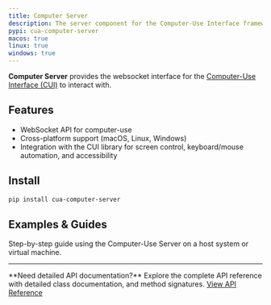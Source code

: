 ```yaml
---
title: Computer Server
description: The server component for the Computer-Use Interface framework.
pypi: cua-computer-server
macos: true
linux: true
windows: true
---
```



**Computer Server** provides the websocket interface for the [Computer-Use Interface (CUI)](./computer/) to interact with.

## Features

- WebSocket API for computer-use
- Cross-platform support (macOS, Linux, Windows)
- Integration with the CUI library for screen control, keyboard/mouse automation, and accessibility

## Install

```bash
pip install cua-computer-server
```

## Examples & Guides

<Cards>
  <Card
    href="https://github.com/trycua/cua/tree/main/notebooks/computer_server_nb.ipynb"
    title="Computer-Use Server Notebook">
    Step-by-step guide using the Computer-Use Server on a host system or virtual
    machine.
  </Card>
</Cards>

---

<Callout type="info">
  **Need detailed API documentation?** Explore the complete API reference with
  detailed class documentation, and method signatures.
  <a
    href="/api/computer-server"
    className={cn(
      buttonVariants({
        color: 'secondary',
      }),
      'no-underline h-10'
    )}>
    View API Reference
    <ChevronRight size={18} />
  </a>
</Callout>
